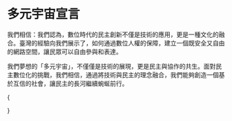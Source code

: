 
# 多元宇宙宣言

我們相信：我們認為，數位時代的民主創新不僅是技術的應用，更是一種文化的融合。臺灣的經驗向我們展示了，如何通過數位人權的保障，建立一個既安全又自由的網路空間，讓民眾可以自由參與和表達。

我們夢想的「多元宇宙」，不僅僅是技術的展現，更是民主與協作的共生。面對民主數位化的挑戰，我們相信，通過將技術與民主的理念融合，我們能夠創造一個基於互信的社會，讓民主的長河繼續蜿蜒前行。

{<Cards className="mt-8 grid-cols-1 sm:grid-cols-2 md:grid-cols-1 lg:grid-cols-2 xl:grid-cols-3 gap-5 gap-y-8">

<YoutubeCard
  title="民主必將走向滅亡？台灣民主燈塔的再造工程如何展開 ft. 《激進市場》作者 Glen Weyl"
  videoId="updFgcGXKK4"
  description="EP224｜我們的民主該如何與新科技一起演進？FT. 《激進市場》作者 E. Glen Weyl 格倫·韋爾"
/>

<YoutubeCard
  title="V神來了！史上第一場全中文 podcast 訪談：從以太坊角度觀看民主價值！FT. 以太坊共同創辦人 Vitalik Buterin"
  videoId="7uSgOOgyV4g"
  description="V神參與了歷史上首次全中文播客訪談，這次深入的討論了以太坊在民主價值觀方面的角度，尤其關注區塊鏈生態系對社交媒體和政治過程的影響，並探討了他早年的計算機科學成就和對最近台灣選舉的觀察。"
/>

<YoutubeCard
  title="V神再來！從以太坊看更科技的民主投票制度：平方投票法與Zuzalu！FT. 以太坊共同創辦人 Vitalik Buterin"
  videoId="UtnFMoGtcxg"
  description="在黑山進行的Pop-up City實驗和多種投票制度，以及介紹了Quadratic Funding機制、Zupass技術，並探討了科技如何促進民主進程，並分享了寶博士作為立法委員的計劃，同時這也是維塔利克首次全中文進行的podcast訪談，彰顯了他對中文的學習成果。"
/>
</Cards>}
